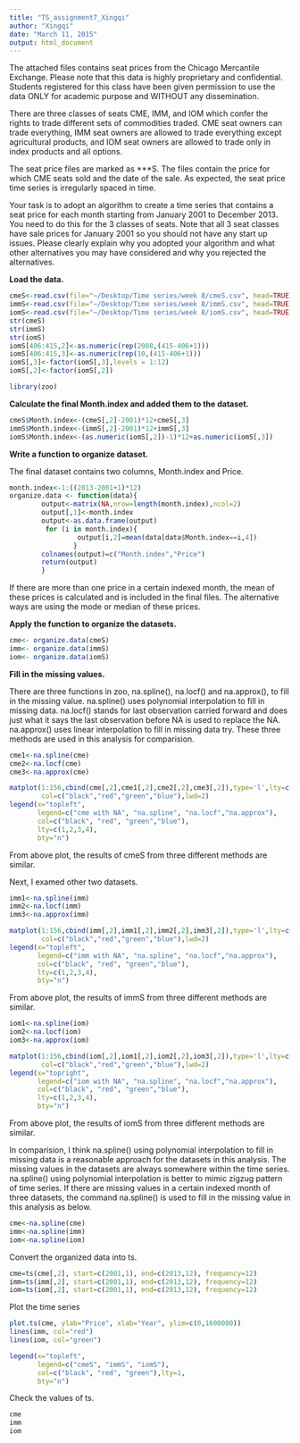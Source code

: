 ```yaml
---
title: "TS_assignment7_Xingqi"
author: "Xingqi"
date: "March 11, 2015"
output: html_document
---
```


The attached files contains seat prices from the Chicago Mercantile Exchange. Please note that this data is highly proprietary and confidential. Students registered for this class have been given permission to use the data ONLY for academic purpose and WITHOUT any dissemination.

There are three classes of seats CME, IMM, and IOM which confer the rights to trade different sets of commodities traded. CME seat owners can trade everything, IMM seat owners are allowed to trade everything except agricultural products, and IOM seat owners are allowed to trade only in index products and all options.

The seat price files are marked as ***S. The files contain the price for which CME seats sold and the date of the sale. As expected, the seat price time series is irregularly spaced in time. 

Your task is to adopt an algorithm to create a time series that contains a seat price for each month starting from January 2001 to December 2013. You need to do this for the 3 classes of seats. Note that all 3 seat classes have sale prices for January 2001 so you should not have any start up issues. Please clearly explain why you adopted your algorithm and what other alternatives you may have considered and why you rejected the alternatives.

**Load the data.**

```r
cmeS<-read.csv(file="~/Desktop/Time series/week 8/cmeS.csv", head=TRUE)
immS<-read.csv(file="~/Desktop/Time series/week 8/immS.csv", head=TRUE)
iomS<-read.csv(file="~/Desktop/Time series/week 8/iomS.csv", head=TRUE)
str(cmeS)
str(immS)
str(iomS)
iomS[406:415,2]<-as.numeric(rep(2008,(415-406+1)))
iomS[406:415,3]<-as.numeric(rep(10,(415-406+1)))
iomS[,3]<-factor(iomS[,3],levels = 1:12)
iomS[,2]<-factor(iomS[,2])
```

```r
library(zoo)
```

**Calculate the final Month.index and added them to the dataset.**

```r
cmeS$Month.index<-(cmeS[,2]-2001)*12+cmeS[,3]
immS$Month.index<-(immS[,2]-2001)*12+immS[,3]
iomS$Month.index<-(as.numeric(iomS[,2])-1)*12+as.numeric(iomS[,3])
```


**Write a function to organize dataset.**

The final dataset contains two columns, Month.index and Price.

```r
month.index<-1:((2013-2001+1)*12)
organize.data <- function(data){
        output<-matrix(NA,nrow=length(month.index),ncol=2)
        output[,1]<-month.index
        output<-as.data.frame(output)
         for (i in month.index){
                 output[i,2]=mean(data[data$Month.index==i,4])
                }
        colnames(output)=c("Month.index","Price")
        return(output)
        }   
```


If there are more than one price in a certain indexed month, the mean of these prices is calculated and is included in the final files. The alternative ways are using the mode or median of these prices.


**Apply the function to organize the datasets.**

```r
cme<- organize.data(cmeS)
imm<- organize.data(immS)
iom<- organize.data(iomS)
```

**Fill in the missing values.**

There are three functions in zoo, na.spline(), na.locf() and na.approx(), to fill in the missing value. na.spline() uses polynomial interpolation to fill in missing data. na.locf() stands for last observation carried forward and does just what it says the last observation before NA is used to replace the NA. na.approx() uses linear interpolation to fill in missing data try. These three methods are used in this analysis for comparision.


```r
cme1<-na.spline(cme)
cme2<-na.locf(cme)
cme3<-na.approx(cme)

matplot(1:156,cbind(cme[,2],cme1[,2],cme2[,2],cme3[,2]),type='l',lty=c(1,2,3,4),
        col=c("black","red","green","blue"),lwd=2)
legend(x="topleft",
       legend=c("cme with NA", "na.spline", "na.locf","na.approx"),
       col=c("black", "red", "green","blue"),
       lty=c(1,2,3,4),
       bty="n")


```

From above plot, the results of cmeS from three different methods are similar.

Next, I examed other two datasets.

```r
imm1<-na.spline(imm)
imm2<-na.locf(imm)
imm3<-na.approx(imm)

matplot(1:156,cbind(imm[,2],imm1[,2],imm2[,2],imm3[,2]),type='l',lty=c(1,2,3,4),
        col=c("black","red","green","blue"),lwd=2)
legend(x="topleft",
       legend=c("imm with NA", "na.spline", "na.locf","na.approx"),
       col=c("black", "red", "green","blue"),
       lty=c(1,2,3,4),
       bty="n")

```

From above plot, the results of immS from three different methods are similar.

```r
iom1<-na.spline(iom)
iom2<-na.locf(iom)
iom3<-na.approx(iom)

matplot(1:156,cbind(iom[,2],iom1[,2],iom2[,2],iom3[,2]),type='l',lty=c(1,2,3,4),
        col=c("black","red","green","blue"),lwd=2)
legend(x="topright",
       legend=c("iom with NA", "na.spline", "na.locf","na.approx"),
       col=c("black", "red", "green","blue"),
       lty=c(1,2,3,4),
       bty="n")
```

From above plot, the results of iomS from three different methods are similar.


In comparision, I think na.spline() using polynomial interpolation to fill in missing data is a reasonable approach for the datasets in this analysis. The missing values in the datasets are always somewhere within the time series. na.spline() using polynomial interpolation is better to mimic zigzug pattern of time series. If there are missing values in a certain indexed month of three datasets, the command na.spline() is used to fill in the missing value in this analysis as below.


```r
cme<-na.spline(cme)
imm<-na.spline(imm)
iom<-na.spline(iom)
```


Convert the organized data into ts.

```r
cme=ts(cme[,2], start=c(2001,1), end=c(2013,12), frequency=12)
imm=ts(imm[,2], start=c(2001,1), end=c(2013,12), frequency=12)
iom=ts(iom[,2], start=c(2001,1), end=c(2013,12), frequency=12)
```

Plot the time series

```r
plot.ts(cme, ylab="Price", xlab="Year", ylim=c(0,1600000))
lines(imm, col="red")
lines(iom, col="green")

legend(x="topleft",
       legend=c("cmeS", "immS", "iomS"),
       col=c("black", "red", "green"),lty=1,
       bty="n")
```

Check the values of ts.

```r
cme
imm
iom
```

